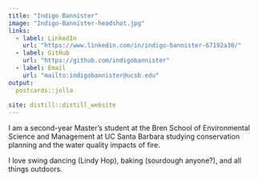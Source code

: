 ```yaml
---
title: "Indigo Bannister"
image: "Indigo-Bannister-headshot.jpg"
links:
  - label: LinkedIn
    url: "https://www.linkedin.com/in/indigo-bannister-67192a30/"
  - label: GitHub
    url: "https://github.com/indigobannister"
  - label: Email
    url: "mailto:indigobannister@ucsb.edu"
output:
  postcards::jolla
  
site: distill::distill_website
---
```

 
I am a second-year Master's student at the Bren School of Environmental Science and Management at UC Santa Barbara studying conservation planning and the water quality impacts of fire. 

I love swing dancing (Lindy Hop), baking (sourdough anyone?), and all things outdoors.
